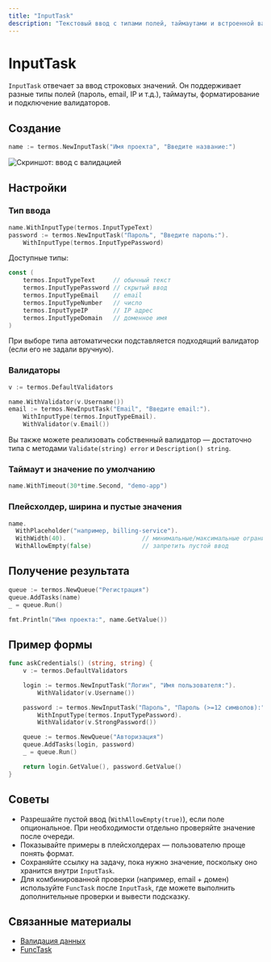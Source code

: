 ```yaml
---
title: "InputTask"
description: "Текстовый ввод с типами полей, таймаутами и встроенной валидацией"
---
```


# InputTask

`InputTask` отвечает за ввод строковых значений. Он поддерживает разные типы полей (пароль, email, IP и т.д.), таймауты, форматирование и подключение валидаторов.

## Создание

```go
name := termos.NewInputTask("Имя проекта", "Введите название:")
```

![Скриншот: ввод с валидацией](/images/pic_4.png)

## Настройки

### Тип ввода

```go
name.WithInputType(termos.InputTypeText)
password := termos.NewInputTask("Пароль", "Введите пароль:").
    WithInputType(termos.InputTypePassword)
```

Доступные типы:

```go
const (
    termos.InputTypeText     // обычный текст
    termos.InputTypePassword // скрытый ввод
    termos.InputTypeEmail    // email
    termos.InputTypeNumber   // число
    termos.InputTypeIP       // IP адрес
    termos.InputTypeDomain   // доменное имя
)
```

При выборе типа автоматически подставляется подходящий валидатор (если его не задали вручную).

### Валидаторы

```go
v := termos.DefaultValidators

name.WithValidator(v.Username())
email := termos.NewInputTask("Email", "Введите email:").
    WithInputType(termos.InputTypeEmail).
    WithValidator(v.Email())
```

Вы также можете реализовать собственный валидатор — достаточно типа с методами `Validate(string) error` и `Description() string`.

### Таймаут и значение по умолчанию

```go
name.WithTimeout(30*time.Second, "demo-app")
```

### Плейсхолдер, ширина и пустые значения

```go
name.
  WithPlaceholder("например, billing-service").
  WithWidth(40).                     // минимальные/максимальные ограничения применяются автоматически
  WithAllowEmpty(false)              // запретить пустой ввод
```

## Получение результата

```go
queue := termos.NewQueue("Регистрация")
queue.AddTasks(name)
_ = queue.Run()

fmt.Println("Имя проекта:", name.GetValue())
```

## Пример формы

```go
func askCredentials() (string, string) {
    v := termos.DefaultValidators

    login := termos.NewInputTask("Логин", "Имя пользователя:").
        WithValidator(v.Username())

    password := termos.NewInputTask("Пароль", "Пароль (>=12 символов):").
        WithInputType(termos.InputTypePassword).
        WithValidator(v.StrongPassword())

    queue := termos.NewQueue("Авторизация")
    queue.AddTasks(login, password)
    _ = queue.Run()

    return login.GetValue(), password.GetValue()
}
```

## Советы

- Разрешайте пустой ввод (`WithAllowEmpty(true)`), если поле опциональное. При необходимости отдельно проверяйте значение после очереди.
- Показывайте примеры в плейсхолдерах — пользователю проще понять формат.
- Сохраняйте ссылку на задачу, пока нужно значение, поскольку оно хранится внутри `InputTask`.
- Для комбинированной проверки (например, email + домен) используйте `FuncTask` после `InputTask`, где можете выполнить дополнительные проверки и вывести подсказку.

## Связанные материалы

- [Валидация данных](/ru/validation/overview)
- [FuncTask](/ru/components/func-task)
